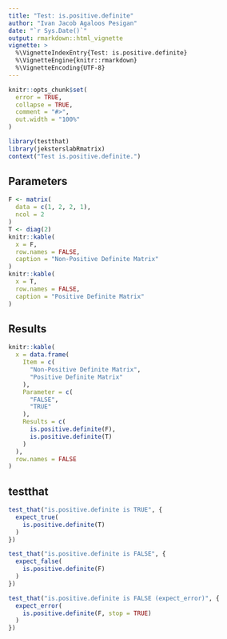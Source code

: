 ```yaml
---
title: "Test: is.positive.definite"
author: "Ivan Jacob Agaloos Pesigan"
date: "`r Sys.Date()`"
output: rmarkdown::html_vignette
vignette: >
  %\VignetteIndexEntry{Test: is.positive.definite}
  %\VignetteEngine{knitr::rmarkdown}
  %\VignetteEncoding{UTF-8}
---
```



```r
knitr::opts_chunk$set(
  error = TRUE,
  collapse = TRUE,
  comment = "#>",
  out.width = "100%"
)
```



```r
library(testthat)
library(jeksterslabRmatrix)
context("Test is.positive.definite.")
```


## Parameters


```r
F <- matrix(
  data = c(1, 2, 2, 1),
  ncol = 2
)
T <- diag(2)
knitr::kable(
  x = F,
  row.names = FALSE,
  caption = "Non-Positive Definite Matrix"
)
knitr::kable(
  x = T,
  row.names = FALSE,
  caption = "Positive Definite Matrix"
)
```


## Results


```r
knitr::kable(
  x = data.frame(
    Item = c(
      "Non-Positive Definite Matrix",
      "Positive Definite Matrix"
    ),
    Parameter = c(
      "FALSE",
      "TRUE"
    ),
    Results = c(
      is.positive.definite(F),
      is.positive.definite(T)
    )
  ),
  row.names = FALSE
)
```


## testthat


```r
test_that("is.positive.definite is TRUE", {
  expect_true(
    is.positive.definite(T)
  )
})
```



```r
test_that("is.positive.definite is FALSE", {
  expect_false(
    is.positive.definite(F)
  )
})
```



```r
test_that("is.positive.definite is FALSE (expect_error)", {
  expect_error(
    is.positive.definite(F, stop = TRUE)
  )
})
```

